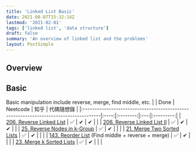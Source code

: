 ```yaml
---
title: 'Linked List Basic'
date: 2021-08-07T15:32:14Z
lastmod: '2021-02-01'
tags: ['linked list', 'data structure']
draft: false
summary: 'An overview of linked list and the problems'
layout: PostSimple
---
```


## Overview

<TOCInline toc={props.toc} exclude="Overview"/>

## Basic

Basic manipulation include reverse, merge, find middle, etc.
|                                                                                      | Done | Neetcode | 知乎 | 代碼隨想錄  |
|:-------------------------------------------------------------------------------------|:----:|:--------:|:---:|:---------:|
| [206. Reverse Linked List](/blog/linked-list/reverse-linked-list)                    |  ✅  |    ✔     |  ✔  |           |
| [206. Reverse Linked List II](/blog/linked-list/reverse-linked-list-ii)              |  ✅  |    ✔     |  ✔  |           |
| [25. Reverse Nodes in k-Group](/blog/linked-list/reverse-nodes-in-k-group/)          |  ✅  |    ✔     |     |           |
| [21. Merge Two Sorted Lists](/blog/linked-list/merge-two-sorted-lists/)              |  ✅  |    ✔     |     |           |
| [143. Reorder List](/blog/linked-list/reorder-list/) (Find middle + reverse + merge) |  ✅  |    ✔     |     |           |
| [23. Merge k Sorted Lists](/blog/linked-list/merge-k-sorted-lists/)                  |  ✅  |    ✔     |     |           |


